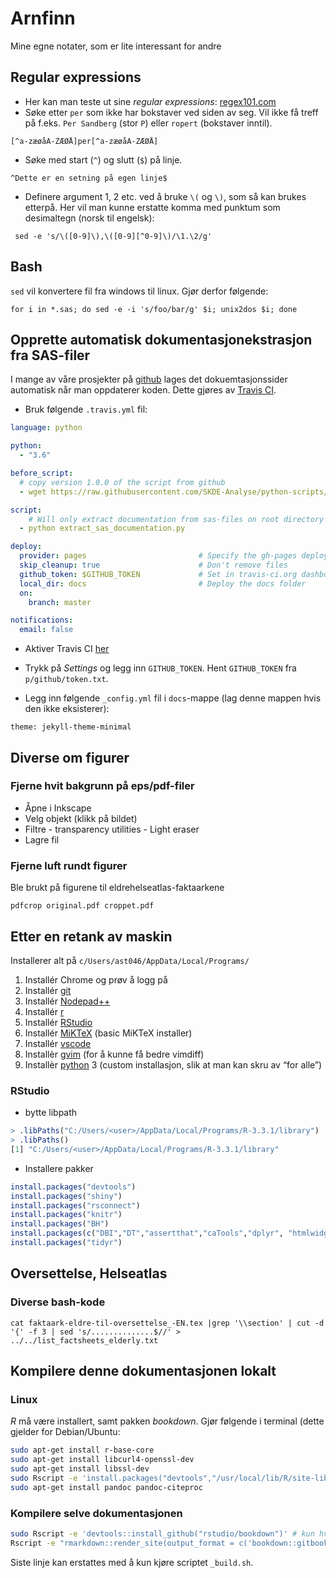 ﻿# Arnfinn

Mine egne notater, som er lite interessant for andre

## Regular expressions

- Her kan man teste ut sine *regular expressions*: [regex101.com](https://regex101.com/)
- Søke etter `per` som ikke har bokstaver ved siden av seg. Vil ikke få treff på f.eks. `Per Sandberg` (stor `P`) eller `ropert` (bokstaver inntil).

```
[^a-zæøåA-ZÆØÅ]per[^a-zæøåA-ZÆØÅ]
```

- Søke med start (`^`) og slutt (`$`) på linje.

```
^Dette er en setning på egen linje$
```

- Definere argument 1, 2 etc. ved å bruke `\(` og `\)`, som så kan brukes etterpå. Her vil man kunne erstatte komma med punktum som desimaltegn (norsk til engelsk):

```
 sed -e 's/\([0-9]\),\([0-9][^0-9]\)/\1.\2/g'
```

## Bash

`sed` vil konvertere fil fra windows til linux. Gjør derfor følgende:

```
for i in *.sas; do sed -e -i 's/foo/bar/g' $i; unix2dos $i; done
```

## Opprette automatisk dokumentasjonekstrasjon fra SAS-filer

I mange av våre prosjekter på [github](https://github.com/SKDE-Analyse) lages det dokuemtasjonssider automatisk når man oppdaterer koden. Dette gjøres av [Travis CI](https://travis-ci.org/SKDE-Analyse).

- Bruk følgende `.travis.yml` fil:

```yml
language: python

python:
  - "3.6"

before_script:
  # copy version 1.0.0 of the script from github
  - wget https://raw.githubusercontent.com/SKDE-Analyse/python-scripts/v1.0.0/skde/extract_sas_documentation.py

script:
    # Will only extract documentation from sas-files on root directory of project
  - python extract_sas_documentation.py

deploy:
  provider: pages                         # Specify the gh-pages deployment method
  skip_cleanup: true                      # Don't remove files
  github_token: $GITHUB_TOKEN             # Set in travis-ci.org dashboard
  local_dir: docs                         # Deploy the docs folder
  on:
    branch: master

notifications:
  email: false
```

- Aktiver Travis CI [her](https://travis-ci.org/profile/SKDE-Analyse)

- Trykk på *Settings* og legg inn `GITHUB_TOKEN`. Hent `GITHUB_TOKEN` fra `p/github/token.txt`.

- Legg inn følgende `_config.yml` fil i `docs`-mappe (lag denne mappen hvis den ikke eksisterer):

```
theme: jekyll-theme-minimal
```

## Diverse om figurer

### Fjerne hvit bakgrunn på eps/pdf-filer

- Åpne i Inkscape
- Velg objekt (klikk på bildet)
- Filtre - transparency utilities - Light eraser
- Lagre fil

### Fjerne luft rundt figurer

Ble brukt på figurene til eldrehelseatlas-faktaarkene

`pdfcrop original.pdf croppet.pdf`

## Etter en retank av maskin

Installerer alt på `c/Users/ast046/AppData/Local/Programs/`

1. Installér Chrome og prøv å logg på
2. Installér [git](https://git-scm.com/download/win)
3. Installér [Nodepad++](https://notepad-plus-plus.org/download)
4. Installér [r](https://cran.r-project.org/bin/windows/base/)
5. Installér [RStudio](https://www.rstudio.com/products/rstudio/download/)
6. Installér [MiKTeX](https://miktex.org/download) (basic MiKTeX installer)
7. Installér [vscode](https://code.visualstudio.com/download)
8. Installèr [gvim](http://mirror.netinch.com/pub/vim/pc/) (for å kunne få bedre vimdiff)
9. Installèr [python](https://www.python.org/downloads/) 3 (custom installasjon, slik at man kan skru av "for alle")

### RStudio

- bytte libpath

```r
> .libPaths("C:/Users/<user>/AppData/Local/Programs/R-3.3.1/library")
> .libPaths()
[1] "C:/Users/<user>/AppData/Local/Programs/R-3.3.1/library"
```

- Installere pakker

```r
install.packages("devtools")
install.packages("shiny")
install.packages("rsconnect")
install.packages("knitr")
install.packages("BH")
install.packages(c("DBI","DT","assertthat","caTools","dplyr", "htmlwidgets", "lazyeval","rmarkdown","tibble"))
install.packages("tidyr")
```

## Oversettelse, Helseatlas




### Diverse bash-kode

`
cat faktaark-eldre-til-oversettelse_-EN.tex |grep '\\section' | cut -d '{' -f 3 | sed 's/..............$//' > ../../list_factsheets_elderly.txt
`



## Kompilere denne dokumentasjonen lokalt


### Linux

*R* må være installert, samt pakken *bookdown*. Gjør følgende i terminal (dette gjelder for Debian/Ubuntu:

```bash
sudo apt-get install r-base-core 
sudo apt-get install libcurl4-openssl-dev
sudo apt-get install libssl-dev
sudo Rscript -e 'install.packages("devtools","/usr/local/lib/R/site-library","http://cran.r-project.org")'
sudo apt-get install pandoc pandoc-citeproc
```

### Kompilere selve dokumentasjonen

```bash
sudo Rscript -e 'devtools::install_github("rstudio/bookdown")' # kun hvis pakken ikke er installert enda
Rscript -e "rmarkdown::render_site(output_format = c('bookdown::gitbook', 'bookdown::pdf_book', 'bookdown::epub_book'), encoding = 'UTF-8')"
```

Siste linje kan erstattes med å kun kjøre scriptet `_build.sh`.
